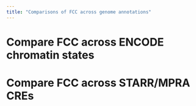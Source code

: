 ```yaml
---
title: "Comparisons of FCC across genome annotations"
---
```


# Compare FCC across ENCODE chromatin states

# Compare FCC across STARR/MPRA CREs

